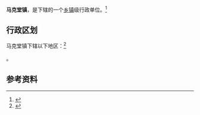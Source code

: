 {{中国乡级行政区|63/23/22/100/000}}

'''马克堂镇'''，是{{PRC admin/fullname|63/23/22/100/000|3}}下辖的一个[[乡镇|乡镇]]级行政单位。<ref>{{PRC admin/ref sgc|{{PRC admin/parent|63/23/22/100/000}}}}</ref>

== 行政区划 ==

马克堂镇下辖以下地区：<ref>{{PRC admin/ref sgc|63/23/22/100/000}}</ref>

{{PRC admin/children|63/23/22/100/000}}。

== 参考资料 ==

{{reflist}}

{{行政区划小作品}}
{{PRC admin/navcat|63/23/22/100/000}}